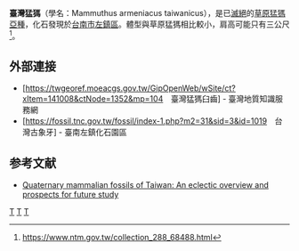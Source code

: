 {{Infraspeciesbox
| genus = Mammuthus
| species = armeniacus
| subspecies = taiwanicus
| image =
| image_caption = 下顎化石殘片
| authority = [[鹿間時夫|Shikama]]. 1975
| status = FOSSIL 
| fossil_range = [[更新世|更新世]]
}}
'''臺灣猛獁'''（學名：Mammuthus armeniacus taiwanicus），是已[[滅絕|滅絕]]的[[草原猛獁|草原猛獁]][[亞種|亞種]]，化石發現於[[台南市|台南市]][[左鎮區|左鎮區]]。體型與草原猛獁相比較小，肩高可能只有三公尺<ref>https://www.ntm.gov.tw/collection_288_68488.html</ref>。

== 外部連接 ==
* [https://twgeoref.moeacgs.gov.tw/GipOpenWeb/wSite/ct?xItem=141008&ctNode=1352&mp=104　臺灣猛獁臼齒] - 臺灣地質知識服務網
* [https://fossil.tnc.gov.tw/fossil/index-1.php?m2=31&sid=3&id=1019　台灣古象牙] - 臺南左鎮化石園區

==参考文献==
{{reflist}}
*[https://www.researchgate.net/publication/259864740_Quaternary_mammalian_fossils_of_Taiwan_An_eclectic_overview_and_prospects_for_future_study Quaternary mammalian fossils of Taiwan: An eclectic overview and prospects for future study ]

{{taxonbar|from=Q100254220}}
{{animal-stub}}

[[Category:猛獁象屬|T]]
[[Category:亞洲史前哺乳動物|T]]
[[Category:更新世哺乳類|T]]